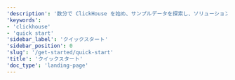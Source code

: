 ```yaml
---
'description': '数分で ClickHouse を始め、サンプルデータを探索し、ソリューションを構築します'
'keywords':
- 'clickhouse'
- 'quick start'
'sidebar_label': 'クイックスタート'
'sidebar_position': 0
'slug': '/get-started/quick-start'
'title': 'クイックスタート'
'doc_type': 'landing-page'
---
```



<div style={{
    display: 'inline-flex',
    flexDirection: 'column',
    width: '100%',
    maxWidth: 'calc(700px + 1rem)'
}}>
    <div style={{
        display: 'flex',
        flexDirection: 'row',
        flexWrap: 'wrap',
        gap: '1rem',
        marginBottom: '1rem',
        width: '100%',
        '@media (max-width: 996px)': {
            flexDirection: 'column'
        }
    }}>
        <div style={{
            flex: '1 1 300px',
            minWidth: '0',
            maxWidth: '100%',
            '@media (max-width: 996px)': {
                width: '100%',
                maxWidth: 'none',
                flex: '1 1 auto'
            }
        }}>
            <Link to="/getting-started/quick-start/cloud" style={{textDecoration: 'none', width: '100%'}}>
            <CardSecondary
                badgeState="success"
                badgeText="おすすめ"
                description="数分で ClickHouse Cloud を始めることができます。
          ClickHouse サービスの作成、ClickHouse への接続、CDC、SQL コンソール、ローカル クライアント、またはファイルのアップロードを通じてサービスにデータを追加する方法を説明します。
          "
                icon="cloud"
                infoText="始める"
                infoUrl="clickhouse.com/docs/getting-started/quick-start/cloud"
                title="Cloud クイックスタート"
                style={{width: '100%', height: '100%'}}
            />
            </Link>
        </div>
        <div style={{
            flex: '1 1 300px',
            minWidth: '0',
            maxWidth: '100%',
            '@media (max-width: 996px)': {
                width: '100%',
                maxWidth: 'none',
                flex: '1 1 auto'
            }
        }}>
            <Link to="/getting-started/quick-start/oss" style={{textDecoration: 'none', width: '100%'}}>
            <CardSecondary
                badgeState="success"
                description="数分で OSS ClickHouse を始めることができます。 
          ClickHouse サーバーとクライアントをローカルにインストールし、テーブルを作成してサンプルデータを挿入し、データを ClickHouse に取り込むさまざまな方法を探ります。
          "
                icon="server"
                infoText="始める"
                infoUrl="clickhouse.com/docs/getting-started/quick-start/oss"
                title="OSS クイックスタート"
                style={{width: '100%', height: '100%'}}
            />
            </Link>
        </div>
    </div>
    <div style={{
        width: '100%',
        '@media (max-width: 996px)': {
            maxWidth: '100%',
            margin: '0'
        }
    }}>
        <Link to="/cloud/overview" style={{textDecoration: 'none', width: '100%'}}>
          <CardPromotion
              icon="question"
              label="どちらを選ぶべきか分からない？クリックして Cloud と OSS ClickHouse の違いについて学びましょう"
              style={{
                  display: 'flex',
                  flex: '1',
                  width: '100%',
                  minHeight: 'auto',
                  alignItems: 'flex-start',
                  padding: '1rem',
                  boxSizing: 'border-box',
                  cursor: 'pointer'
              }}
          />
        </Link>
    </div>
</div>
